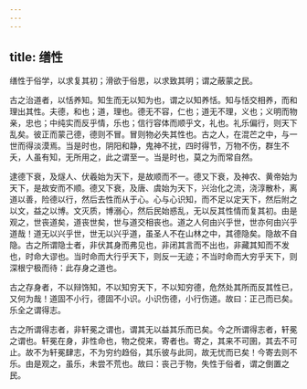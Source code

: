 ```yaml
---
---
---
```

title: 缮性
---



缮性于俗学，以求复其初；滑欲于俗思，以求致其明；谓之蔽蒙之民。

古之治道者，以恬养知。知生而无以知为也，谓之以知养恬。知与恬交相养，而和理出其性。夫德，和也；道，理也。德无不容，仁也；道无不理，义也；义明而物亲，忠也；中纯实而反乎情，乐也；信行容体而顺乎文，礼也。礼乐偏行，则天下乱矣。彼正而蒙己德，德则不冒。冒则物必失其性也。古之人，在混芒之中，与一世而得淡漠焉。当是时也，阴阳和静，鬼神不扰，四时得节，万物不伤，群生不夭，人虽有知，无所用之，此之谓至一。当是时也，莫之为而常自然。

逮德下衰，及燧人、伏羲始为天下，是故顺而不一。德又下衰，及神农、黄帝始为天下，是故安而不顺。德又下衰，及唐、虞始为天下，兴治化之流，浇淳散朴，离道以善，险德以行，然后去性而从于心。心与心识知，而不足以定天下，然后附之以文，益之以博。文灭质，博溺心，然后民始惑乱，无以反其性情而复其初。由是观之，世丧道矣，道丧世矣，世与道交相丧也。道之人何由兴乎世，世亦何由兴乎道哉！道无以兴乎世，世无以兴乎道，虽圣人不在山林之中，其德隐矣。隐故不自隐。古之所谓隐士者，非伏其身而弗见也，非闭其言而不出也，非藏其知而不发也，时命大谬也。当时命而大行乎天下，则反一无迹；不当时命而大穷乎天下，则深根宁极而待：此存身之道也。

古之存身者，不以辩饰知，不以知穷天下，不以知穷德，危然处其所而反其性已，又何为哉！道固不小行，德固不小识。小识伤德，小行伤道。故曰：正己而已矣。乐全之谓得志。

古之所谓得志者，非轩冕之谓也，谓其无以益其乐而已矣。今之所谓得志者，轩冕之谓也。轩冕在身，非性命也，物之傥来，寄者也。寄之，其来不可圉，其去不可止。故不为轩冕肆志，不为穷约趋俗，其乐彼与此同，故无忧而已矣！今寄去则不乐。由是观之，虽乐，未尝不荒也。故曰：丧己于物，失性于俗者，谓之倒置之民。

